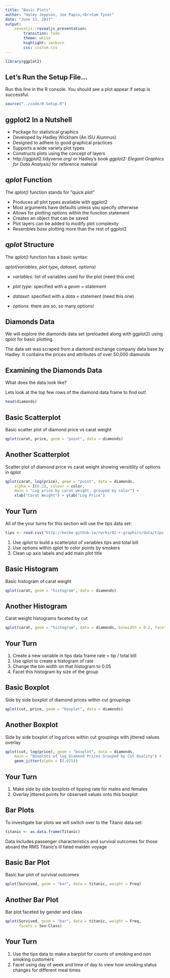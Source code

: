```yaml
---
title: "Basic Plots"
author: "Haley Jeppson, Joe Papio,<br>Sam Tyner"
date: "June 13, 2017"
output: 
    revealjs::revealjs_presentation:
        transition: fade
        theme: white
        highlight: zenburn
        css: custom.css
---
```


```r
library(ggplot2)
```

## Let's Run the Setup File...

Run this line in the R console. You should see a plot appear if setup is successful.

```r
source("../code/0-Setup.R")
```

## ggplot2 In a Nutshell

- Package for statistical graphics
- Developed by Hadley Wickham (An ISU Alumnus)
- Designed to adhere to good graphical practices
- Supports a wide variety plot types
- Constructs plots using the concept of layers\medskip
- http://ggplot2.tidyverse.org/ or Hadley's book *ggplot2: Elegant Graphics for Data Analysis}* for reference material

## *qplot* Function

The *qplot()* function stands for "quick plot"

- Produces all plot types available with ggplot2
- Most arguments have defaults unless you specify otherwise
- Allows for plotting options within the function statement
- Creates an object that can be saved
- Plot layers can be added to modify plot complexity
- Resembles *base* plotting more than the rest of ggplot2

## *qplot* Structure

The *qplot()* function has a basic syntax:

*qplot(variables, plot type, dataset, options)*

- *variables*: list of variables used for the plot (need this one)

- *plot type*: specified with a *geom =* statement

- *dataset*: specified with a *data =* statement (need this one)

- *options*: there are so, so many options!

## Diamonds Data

We will explore the diamonds data set (preloaded along with ggplot2) using qplot for basic plotting.

The data set was scraped from a diamond exchange company data base by Hadley.  It contains the prices and attributes of over 50,000 diamonds

## Examining the Diamonds Data

What does the data look like?

Lets look at the top few rows of the diamond data frame to find out!

```r
head(diamonds)
```

## Basic Scatterplot

Basic scatter plot of diamond price vs carat weight

```r
qplot(carat, price, geom = "point", data = diamonds)
```

## Another Scatterplot

Scatter plot of diamond price vs carat weight showing versitility of options in qplot

```r
qplot(carat, log(price), geom = "point", data = diamonds, 
	alpha = I(0.2), colour = color, 
	main = "Log price by carat weight, grouped by color") + 
    xlab("Carat Weight") + ylab("Log Price")
```

## Your Turn {data-background=#527a7a}

All of the your turns for this section will use the tips data set:

```r
tips <- read.csv("http://heike.github.io/rwrks/02-r-graphics/data/tips.csv")
```

1. Use qplot to build a scatterplot of variables tips and total bill
2. Use options within qplot to color points by smokers
3. Clean up axis labels and add main plot title

## Basic Histogram

Basic histogram of carat weight

```r
qplot(carat, geom = "histogram", data = diamonds)
```

## Another Histogram

Carat weight histograms faceted by cut

```r
qplot(carat, geom = "histogram", data = diamonds, binwidth = 0.2, facets = .~cut)
```

## Your Turn {data-background=#527a7a}

1. Create a new variable in tips data frame rate = tip / total bill
2. Use qplot to create a histogram of rate
3. Change the bin width on that histogram to 0.05
4. Facet this histogram by size of the group

## Basic Boxplot

Side by side boxplot of diamond prices within cut groupings

```r
qplot(cut, price, geom = "boxplot", data = diamonds)
```

## Another Boxplot

Side by side boxplot of log prices within cut groupings with jittered values overlay

```r
qplot(cut, log(price), geom = "boxplot", data = diamonds, 
	main = "Boxplots of log Diamond Prices Grouped by Cut Quality") +
	geom_jitter(alpha = I(.025))
```

## Your Turn {data-background=#527a7a}

1. Make side by side boxplots of tipping rate for males and females
2. Overlay jittered points for observed values onto this boxplot

## Bar Plots

To investigate bar plots we will switch over to the Titanic data set:

```r
titanic <- as.data.frame(Titanic)
```

Data includes passenger characteristics and survival outcomes for those aboard the RMS Titanic's ill fated maiden voyage

## Basic Bar Plot

Basic bar plot of survival outcomes

```r
qplot(Survived, geom = "bar", data = titanic, weight = Freq)
```

## Another Bar Plot

Bar plot faceted by gender and class

```r
qplot(Survived, geom = "bar", data = titanic, weight = Freq, 
      facets = Sex~Class)
```

## Your Turn {data-background=#527a7a}

1. Use the tips data to make a barplot for counts of smoking and non smoking customers
2. Facet using day of week and time of day to view how smoking status changes for different meal times
